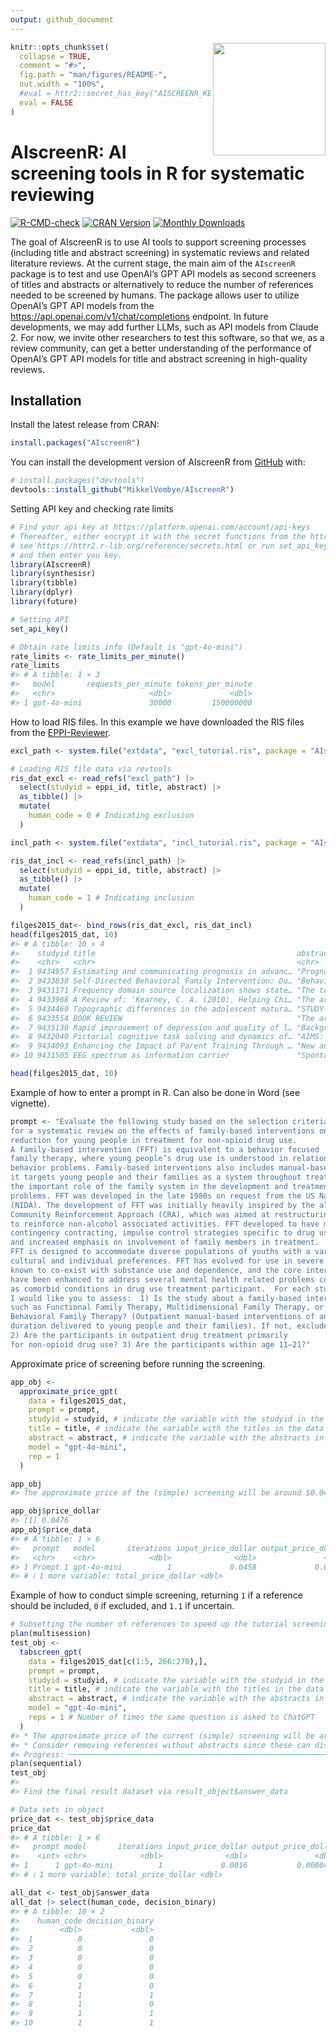 ```yaml
---
output: github_document
---
```


<!-- README.md is generated from README.Rmd. Please edit that file -->

<a href="https://mikkelvembye.github.io/AIscreenR/"><img src="man/figures/AIscreenR_hex.png" align="right" width="180" /></a>

```r
knitr::opts_chunk$set(
  collapse = TRUE,
  comment = "#>",
  fig.path = "man/figures/README-",
  out.width = "100%",
  #eval = httr2::secret_has_key("AISCREENR_KEY")
  eval = FALSE
)
```

# AIscreenR: AI screening tools in R for systematic reviewing 

<!-- badges: start -->
[![R-CMD-check](https://github.com/MikkelVembye/AIscreenR/actions/workflows/R-CMD-check.yaml/badge.svg)](https://github.com/MikkelVembye/AIscreenR/actions/workflows/R-CMD-check.yaml)
[![CRAN Version](https://www.r-pkg.org/badges/version/AIscreenR)](https://cran.r-project.org/package=AIscreenR)
[![Monthly Downloads](https://cranlogs.r-pkg.org/badges/AIscreenR)](https://cranlogs.r-pkg.org/badges/AIscreenR)
<!-- badges: end -->

The goal of AIscreenR is to use AI tools to support screening processes (including title and abstract screening) in systematic reviews and related literature reviews. At the current stage, the main aim of the `AIscreenR` package is to test and use OpenAI's GPT API models as second screeners of titles and abstracts or alternatively to reduce the number of references needed to be screened by humans. The package allows user to utilize OpenAI's GPT API models from the [https://api.openai.com/v1/chat/completions](https://platform.openai.com/docs/models/model-endpoint-compatibility) endpoint. In future developments, we may add further LLMs, such as API models from Claude 2. For now, we invite other researchers to test this software, so that we, as a review community, can get a better understanding of the performance of OpenAI's GPT API models for title and abstract screening in high-quality reviews.

## Installation

Install the latest release from CRAN:

```r
install.packages("AIscreenR")
```

You can install the development version of AIscreenR from [GitHub](https://github.com/) with:

``` r
# install.packages("devtools")
devtools::install_github("MikkelVembye/AIscreenR")
```

Setting API key and checking rate limits
```r
# Find your api key at https://platform.openai.com/account/api-keys 
# Thereafter, either encrypt it with the secret functions from the httr2 package
# see https://httr2.r-lib.org/reference/secrets.html or run set_api_key() 
# and then enter you key.
library(AIscreenR)
library(synthesisr)
library(tibble)
library(dplyr)
library(future)

# Setting API
set_api_key()

# Obtain rate limits info (Default is "gpt-4o-mini")
rate_limits <- rate_limits_per_minute()
rate_limits
#> # A tibble: 1 × 3
#>   model       requests_per_minute tokens_per_minute
#>   <chr>                     <dbl>             <dbl>
#> 1 gpt-4o-mini               30000         150000000
```

How to load RIS files. In this example we have downloaded the RIS files from 
the [EPPI-Reviewer](https://eppi.ioe.ac.uk/cms/Default.aspx?tabid=2914). 

```r

excl_path <- system.file("extdata", "excl_tutorial.ris", package = "AIscreenR")

# Loading RIS file data via revtools
ris_dat_excl <- read_refs("excl_path") |> 
  select(studyid = eppi_id, title, abstract) |> 
  as_tibble() |> 
  mutate(
    human_code = 0 # Indicating exclusion
  )

incl_path <- system.file("extdata", "incl_tutorial.ris", package = "AIscreenR")

ris_dat_incl <- read_refs(incl_path) |> 
  select(studyid = eppi_id, title, abstract) |> 
  as_tibble() |> 
  mutate(
    human_code = 1 # Indicating inclusion
  )

filges2015_dat<- bind_rows(ris_dat_excl, ris_dat_incl)
head(filges2015_dat, 10)
#> # A tibble: 10 × 4
#>    studyid title                                             abstract human_code
#>    <chr>   <chr>                                             <chr>         <dbl>
#>  1 9434957 Estimating and communicating prognosis in advanc… "Progno…          0
#>  2 9433838 Self-Directed Behavioral Family Intervention: Do… "Behavi…          0
#>  3 9431171 Frequency domain source localization shows state… "The to…          0
#>  4 9433968 A Review of: 'Kearney, C. A. (2010). Helping Chi… "The ar…          0
#>  5 9434460 Topographic differences in the adolescent matura… "STUDY …          0
#>  6 9433554 BOOK REVIEW                                       "The ar…          0
#>  7 9435130 Rapid improvement of depression and quality of l… "Backgr…          0
#>  8 9432040 Pictorial cognitive task solving and dynamics of… "AIMS: …          0
#>  9 9434093 Enhancing the Impact of Parent Training Through … "New an…          0
#> 10 9431505 EEG spectrum as information carrier               "Sponta…          0
```
```r
head(filges2015_dat, 10)
```

Example of how to enter a prompt in R. Can also be done in Word (see vignette).

```r
prompt <- "Evaluate the following study based on the selection criteria
for a systematic review on the effects of family-based interventions on drug abuse
reduction for young people in treatment for non-opioid drug use.
A family-based intervention (FFT) is equivalent to a behavior focused
family therapy, where young people’s drug use is understood in relation to family
behavior problems. Family-based interventions also includes manual-based family therapies as
it targets young people and their families as a system throughout treatment, and thereby recognizes
the important role of the family system in the development and treatment of young people’s drug use
problems. FFT was developed in the late 1980s on request from the US National Institute on Drug Abuse
(NIDA). The development of FFT was initially heavily inspired by the alcohol abuse program
Community Reinforcement Approach (CRA), which was aimed at restructuring the environment
to reinforce non-alcohol associated activities. FFT developed to have more emphasis on
contingency contracting, impulse control strategies specific to drug use,
and increased emphasis on involvement of family members in treatment.
FFT is designed to accommodate diverse populations of youths with a variety of behavioral,
cultural and individual preferences. FFT has evolved for use in severe behavioral disturbances
known to co-exist with substance use and dependence, and the core interventions
have been enhanced to address several mental health related problems commonly occurring
as comorbid conditions in drug use treatment participant.  For each study,
I would like you to assess:  1) Is the study about a family-based intervention,
such as Functional Family Therapy, Multidimensional Family Therapy, or
Behavioral Family Therapy? (Outpatient manual-based interventions of any
duration delivered to young people and their families). If not, exclude study.
2) Are the participants in outpatient drug treatment primarily
for non-opioid drug use? 3) Are the participants within age 11–21?"
```

Approximate price of screening before running the screening.

```r
app_obj <- 
  approximate_price_gpt(
    data = filges2015_dat,
    prompt = prompt,
    studyid = studyid, # indicate the variable with the studyid in the data
    title = title, # indicate the variable with the titles in the data
    abstract = abstract, # indicate the variable with the abstracts in the data
    model = "gpt-4o-mini",
    rep = 1 
  )

app_obj
#> The approximate price of the (simple) screening will be around $0.0476.

app_obj$price_dollar
#> [1] 0.0476
app_obj$price_data
#> # A tibble: 1 × 6
#>   prompt   model       iterations input_price_dollar output_price_dollar
#>   <chr>    <chr>            <dbl>              <dbl>               <dbl>
#> 1 Prompt 1 gpt-4o-mini          1             0.0458             0.00178
#> # ℹ 1 more variable: total_price_dollar <dbl>
```

Example of how to conduct simple screening, returning `1` if a reference should be included,
`0` if excluded, and `1.1` if uncertain. 

```r
# Subsetting the number of references to speed up the tutorial screening
plan(multisession)
test_obj <- 
  tabscreen_gpt(
    data = filges2015_dat[c(1:5, 266:270),],
    prompt = prompt, 
    studyid = studyid, # indicate the variable with the studyid in the data
    title = title, # indicate the variable with the titles in the data
    abstract = abstract, # indicate the variable with the abstracts in the data
    model = "gpt-4o-mini",
    reps = 1 # Number of times the same question is asked to ChatGPT
  ) 
#> * The approximate price of the current (simple) screening will be around $0.0017.
#> * Consider removing references without abstracts since these can distort the accuracy of the screening.
#> Progress: ───────────────────────────────────────────────────────────────────────────────────── 100%
plan(sequential)
test_obj
#> 
#> Find the final result dataset via result_object$answer_data

# Data sets in object
price_dat <- test_obj$price_data
price_dat
#> # A tibble: 1 × 6
#>   prompt model       iterations input_price_dollar output_price_dollar
#>    <int> <chr>            <dbl>              <dbl>               <dbl>
#> 1      1 gpt-4o-mini          1             0.0016           0.0000432
#> # ℹ 1 more variable: total_price_dollar <dbl>

all_dat <- test_obj$answer_data
all_dat |> select(human_code, decision_binary)
#> # A tibble: 10 × 2
#>    human_code decision_binary
#>         <dbl>           <dbl>
#>  1          0               0
#>  2          0               0
#>  3          0               0
#>  4          0               0
#>  5          0               0
#>  6          1               0
#>  7          1               1
#>  8          1               0
#>  9          1               1
#> 10          1               1
```

